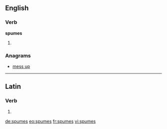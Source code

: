 ==English==

===Verb===
'''spumes'''

# {{third-person singular of|spume}}

===Anagrams===
* [[mess up#English|mess up]]

----

==Latin==

===Verb===
{{la-verb-form|spūmēs}}

# {{conjugation of|spumo|spūmō|2|s|pres|act|sub|lang=la}}


[[de:spumes]]
[[eo:spumes]]
[[fr:spumes]]
[[vi:spumes]]